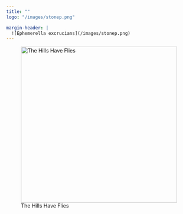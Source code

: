 ```yaml
---
title: ""
logo: "/images/stonep.png"

margin-header: | 
  ![Ephemerella excrucians](/images/stonep.png)
---
```


![The Hills Have Flies](images/IMG_3BDE65D40D16-1.JPEG){fig-align="center" width="423"}
